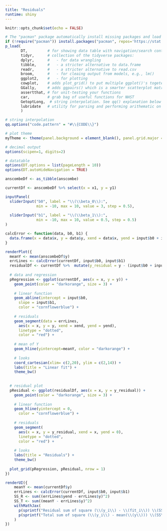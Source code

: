 ```yaml
---
title: "Residuals"
runtime: shiny
---
```

```r
knitr::opts_chunk$set(echo = FALSE)

# The "pacman" package automatically install missing packages and load them
if (!require("pacman")) install.packages("pacman", repos='https://stat.ethz.ch/CRAN/'); library(pacman)
p_load(
       DT,         # for showing data table with navigation/search controls
       tidyr,      # collection of the tidyverse packages:
       dplyr,      #   - for data wrangling
       tibble,     #   - a stricter alternative to data.frame
       readr,      #   - a stricter alternative to read.csv
       broom,      #   - for cleaing output from models, e.g., lm()
       ggplot2,    #   - for plotting
       cowplot,    # adds plot_grid() to put multiple ggplot()'s togeter
       GGally,     # adds ggpairs() which is a smarter scatterplot matrix
       assertthat, # for unit-testing your functions
       car,        # grab bag of useful functions for NHST
       GetoptLong,  # string interpolation. See qq() explanation below
       lubridate   # utility for parsing and performing arithematic on dates 
       )

# string interpolation
qq.options("code.pattern" = "#\\{CODE\\}") 

# plot theme
myTheme <- theme(panel.background = element_blank(), panel.grid.major = element_line(color="lightgrey", size = 0.2))

# decimal output
options(scipen=1, digits=2)

# datatable
options(DT.options = list(pageLength = 10))
options(DT.autoHideNavigation = TRUE)
```


```r
anscombeDf <- as_tibble(anscombe)

currentDf <- anscombeDf %>% select(x = x1, y = y1)
```


```r
inputPanel(
  sliderInput("b0", label = "\\(\\beta_0\\):",
              min = -10, max = 10, value = 3, step = 0.5),
  
  sliderInput("b1", label = "\\(\\beta_1\\):",
              min = -10, max = 10, value = 0.5, step = 0.5)
)

calcError <- function(data, b0, b1) {
  data.frame(x = data$x, y = data$y, xend = data$x, yend = input$b0 + input$b1 * data$x)
}

renderPlot({
  meanY <- mean(anscombeDf$y)
  errLines <- calcError(currentDf, input$b0, input$b1)
  residualDf <- currentDf %>%  mutate(y_residual = y - (input$b0 + input$b1 * x))
  
  # data and regression
  pRegression <- ggplot(currentDf, aes(x = x, y = y)) +
    geom_point(color = "darkorange", size = 3) +
    
    # linear function
    geom_abline(intercept = input$b0, 
      slope = input$b1,
      color = "cornflowerblue") +
    
    # residuals
    geom_segment(data = errLines, 
      aes(x = x, y = y, xend = xend, yend = yend), 
      linetype = "dotted", 
      color = "red") +
    
    # mean of Y
    geom_hline(yintercept=meanY, color = "darkorange") +
    
    # looks
    coord_cartesian(xlim= c(2,20), ylim = c(2,14)) +
    labs(title = "Linear fit") +
    theme_bw()
  
  
  # residual plot
  pResidual <- ggplot(residualDf, aes(x = x, y = y_residual)) +
    geom_point(color = "darkorange", size = 3) +
    
    # linear function
    geom_hline(yintercept = 0,
      color = "cornflowerblue") +
    
    # residuals
    geom_segment(
      aes(x = x, y = y_residual, xend = x, yend = 0), 
      linetype = "dotted", 
      color = "red") +
    
    # looks
    labs(title = "Residuals") +
    theme_bw()
  
  plot_grid(pRegression, pResidual, nrow = 1)
})

renderUI({ 
    meanY <- mean(currentDf$y)
    errLines <- calcError(currentDf, input$b0, input$b1)  
    SS_R <- sum((errLines$yend - errLines$y)^2)
    SS_T <- sum((meanY - errLines$y)^2)
    withMathJax(
      p(sprintf("Residual sum of square (\\(y_i\\) - \\(fit_i\\)) \\(SS\\_R\\) = %.2f", SS_R)),
      p(sprintf("Total sum of square (\\(y_i\\) - mean(\\(y\\))) \\(SS\\_T\\) = %.2f", SS_T))
    )
})
```




